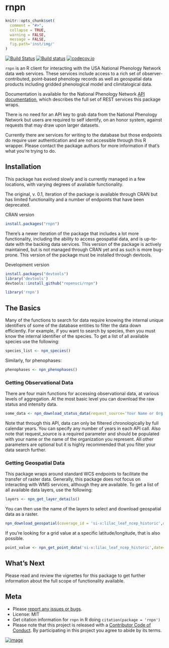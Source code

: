 rnpn
========

```r
knitr::opts_chunk$set(
  comment = "#>",
  collapse = TRUE,
  warning = FALSE,
  message = FALSE,
  fig.path='inst/img/'
)
```

[![Build Status](https://api.travis-ci.org/ropensci/rnpn.png)](https://travis-ci.org/ropensci/rnpn)
[![Build status](https://ci.appveyor.com/api/projects/status/es65utr5jmfmcsrg/branch/master)](https://ci.appveyor.com/project/sckott/rnpn/branch/master)
[![codecov.io](https://codecov.io/github/ropensci/rnpn/coverage.svg?branch=master)](https://codecov.io/github/ropensci/rnpn?branch=master)

`rnpn` is an R client for interacting with the USA National Phenology Network data web services. These services include access to a rich set of observer-contributed, point-based phenology records as well as geospatial data products including gridded phenological model and climitalogical data.

Documentation is available for the National Phenology Network [API documentation](https://docs.google.com/document/d/1yNjupricKOAXn6tY1sI7-EwkcfwdGUZ7lxYv7fcPjO8/edit?hl=en_US), which describes the full set of REST services this package wraps.

There is no need for an API key to grab data from the National Phenology Network but users are required to self identify, on an honor system, against requests that may draw upon larger datasets.

Currently there are services for writing to the database but those endpoints do require user authentication and are not accessible through this R wrapper. Please contact the package authors for more information if that's what you're trying to do.

## Installation

This package has evolved slowly and is currently managed in a few locations, with varying degrees of available functionality.

The original, v. 0.1, iteration of the package is available through CRAN but has limited functionality and a number of endpoints that have been deprecated.

CRAN version

```r
install.packages("rnpn")
```

There's a newer iteration of the package that includes a lot more functionality, including the ability to access geospatial data, and is up-to-date with the backing data services. This version of the package is actively maintained, but is not managed through CRAN yet and as such is more bug-prone. This version of the package must be installed through devtools.

Development version

```r
install.packages("devtools")
library('devtools')
devtools::install_github("ropensci/rnpn")
```

```r
library('rnpn')
```

## The Basics

Many of the functions to search for data require knowing the internal unique identifiers of some of the database entities to filter the data down efficiently. For example, if you want to search by species, then you must know the internal identifier of the species. To get a list of all available species use the following:

```r
species_list <- npn_species()
```

Similarly, for phenophases:

```r
phenophases <- npn_phenophases()
```

### Getting Observational Data

There are four main functions for accessing observational data, at various levels of aggregation. At the most basic level you can download the raw status and intensity data.

```r
some_data <- npn_download_status_data(request_source='Your Name or Org Here',years=c(2015),species_id=c(35),states=c('AZ','IL'))
```

Note that through this API, data can only be filtered chronologically by full calendar years. You can specify any number of years in each API call. Also note that request_source is a required parameter and should be populated with your name or the name of the organization you represent.
All other parameters are optional but it is highly recommended that you filter your data search further.

### Getting Geospatial Data

This package wraps around standard WCS endpoints to facilitate the transfer of raster data. Generally, this package does not focus on interacting with WMS services, although they are available. To get a list of all available data layers, use the following:

```r
layers <- npn_get_layer_details()
```
You can then use the name of the layers to select and download geospatial data as a raster.

```r
npn_download_geospatial(coverage_id = 'si-x:lilac_leaf_ncep_historic',date='2016-12-31',format='geotiff',output_path='./six-test-raster.tiff')
```

If you're looking for a grid value at a specific latitude/longitude, that is also possible.
```r
point_value <- npn_get_point_data('si-x:lilac_leaf_ncep_historic',date='2016-12-31',lat=38.5,long=-110.7)
```

## What's Next

Please read and review the vignettes for this package to get further information about the full scope of functionality available.

## Meta

* Please [report any issues or bugs](https://github.com/ropensci/rnpn/issues).
* License: MIT
* Get citation information for `rnpn` in R doing `citation(package = 'rnpn')`
* Please note that this project is released with a [Contributor Code of Conduct](CONDUCT.md). By participating in this project you agree to abide by its terms.

[![image](http://ropensci.org/public_images/github_footer.png)](http://ropensci.org)
